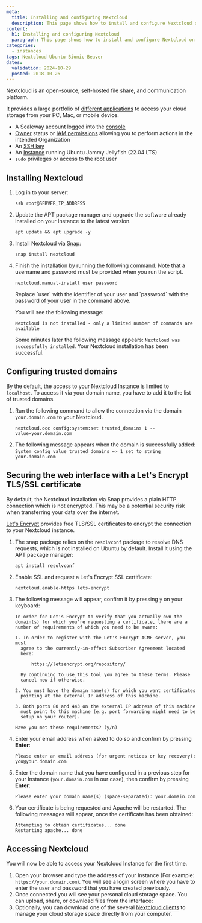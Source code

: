 ```yaml
---
meta:
  title: Installing and configuring Nextcloud
  description: This page shows how to install and configure Nextcloud on Ubuntu Jammy Jellyfish
content:
  h1: Installing and configuring Nextcloud
  paragraph: This page shows how to install and configure Nextcloud on Ubuntu Jammy Jellyfish
categories:
  - instances
tags: Nextcloud Ubuntu-Bionic-Beaver
dates:
  validation: 2024-10-29
  posted: 2018-10-26
---
```


Nextcloud is an open-source, self-hosted file share, and communication platform.

It provides a large portfolio of [different applications](https://nextcloud.com/install/#install-clients) to access your cloud storage from your PC, Mac, or mobile device.

<Macro id="requirements" />

- A Scaleway account logged into the [console](https://console.scaleway.com)
- [Owner](/iam/concepts/#owner) status or [IAM permissions](/iam/concepts/#permission) allowing you to perform actions in the intended Organization
- An [SSH key](/organizations-and-projects/how-to/create-ssh-key/)
- An [Instance](/instances/how-to/create-an-instance/) running Ubuntu Jammy Jellyfish (22.04 LTS)
- `sudo` privileges or access to the root user

## Installing Nextcloud

1. Log in to your server:
    ```
    ssh root@SERVER_IP_ADDRESS
    ```
2. Update the APT package manager and upgrade the software already installed on your Instance to the latest version.
    ```
    apt update && apt upgrade -y
    ```
3. Install Nextcloud via [Snap](https://snapcraft.io/):
    ```
    snap install nextcloud
    ```
4. Finish the installation by running the following command. Note that a username and password must be provided when you run the script.
    ```
    nextcloud.manual-install user password
    ```

    <Message type="important">
      Replace `user` with the identifier of your user and `password` with the password of your user in the command above.
    </Message>

    You will see the following message:

    `Nextcloud is not installed - only a limited number of commands are available`

    Some minutes later the following message appears: `Nextcloud was successfully installed`. Your Nextcloud installation has been successful.

## Configuring trusted domains

By the default, the access to your Nextcloud Instance is limited to `localhost`. To access it via your domain name, you have to add it to the list of trusted domains.

1. Run the following command to allow the connection via the domain `your.domain.com` to your Nextcloud.
    ```
    nextcloud.occ config:system:set trusted_domains 1 --value=your.domain.com
    ```
2. The following message appears when the domain is successfully added: `System config value trusted_domains => 1 set to string your.domain.com`

## Securing the web interface with a Let's Encrypt TLS/SSL certificate

By default, the Nextcloud installation via Snap provides a plain HTTP connection which is not encrypted. This may be a potential security risk when transferring your data over the internet.

[Let's Encrypt](https://letsencrypt.org) provides free TLS/SSL certificates to encrypt the connection to your Nextcloud instance.

1. The snap package relies on the `resolvconf` package to resolve DNS requests, which is not installed on Ubuntu by default. Install it using the APT package manager:
    ```
    apt install resolvconf
    ```
2. Enable SSL and request a Let's Encrypt SSL certificate:
    ```
    nextcloud.enable-https lets-encrypt
    ```
2. The following message will appear, confirm it by pressing `y` on your keyboard:
    ```
    In order for Let's Encrypt to verify that you actually own the
    domain(s) for which you're requesting a certificate, there are a
    number of requirements of which you need to be aware:

    1. In order to register with the Let's Encrypt ACME server, you must
      agree to the currently-in-effect Subscriber Agreement located
      here:

          https://letsencrypt.org/repository/

      By continuing to use this tool you agree to these terms. Please
      cancel now if otherwise.

    2. You must have the domain name(s) for which you want certificates
      pointing at the external IP address of this machine.

    3. Both ports 80 and 443 on the external IP address of this machine
      must point to this machine (e.g. port forwarding might need to be
      setup on your router).

    Have you met these requirements? (y/n)
    ```
3. Enter your email address when asked to do so and confirm by pressing **Enter**:
    ```
    Please enter an email address (for urgent notices or key recovery): you@your.domain.com
    ```
4. Enter the domain name that you have configured in a previous step for your Instance (`your.domain.com` in our case), then confirm by pressing **Enter**:
    ```
    Please enter your domain name(s) (space-separated): your.domain.com
    ```
5. Your certificate is being requested and Apache will be restarted. The following messages will appear, once the certificate has been obtained:
    ```
    Attempting to obtain certificates... done
    Restarting apache... done
    ```

## Accessing Nextcloud

You will now be able to access your Nextcloud Instance for the first time.

1. Open your browser and type the address of your Instance (For example: `https://your.domain.com`). You will see a login screen where you have to enter the user and password that you have created previously.
2. Once connected you will see your personal cloud storage space. You can upload, share, or download files from the interface:
    <Lightbox src="scaleway-nextcloud_files.webp" alt="" />
3. Optionally, you can download one of the several [Nextcloud clients](https://nextcloud.com/install/#install-clients) to manage your cloud storage space directly from your computer.